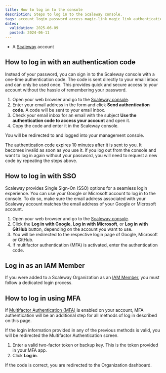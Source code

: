 ```yaml
---
title: How to log in to the console
description: Steps to log in to the Scaleway console.
tags: account login password access magic-link magic link authentication code SSO
dates:
  validation: 2025-06-09
  posted: 2024-06-11
---
```




<Requirements />

- A [Scaleway](https://www.scaleway.com/en/) account


## How to log in with an authentication code

Instead of your password, you can sign in to the Scaleway console with a one-time authentication code. The code is sent directly to your email inbox and can only be used once. This provides quick and secure access to your account without the hassle of remembering your password.

1. Open your web browser and go to the [Scaleway console](https://console.scaleway.com).
2. Enter your email address in the form and click **Send authentication code**.
   A code will be sent to your email inbox.
3. Check your email inbox for an email with the subject **Use the authentication code to access your account** and open it.
4. Copy the code and enter it in the Scaleway console.
    <Lightbox image={image} alt="" />

You will be redirected to and logged into your management console.

<Message type="note">
  The authentication code expires 10 minutes after it is sent to you. It becomes invalid as soon as you use it. If you log out from the console and want to log in again without your password, you will need to request a new code by repeating the steps above.
</Message>

## How to log in with SSO

Scaleway provides Single Sign-On (SSO) options for a seamless login experience. You can use your Google or Microsoft account to log in to the console. To do so, make sure the email address associated with your Scaleway account matches the email address of your Google or Microsoft account.

1. Open your web browser and go to the [Scaleway console](https://console.scaleway.com).
2. Click the **Log in with Google**, **Log in with Microsoft**, or **Log in with GitHub** button, depending on the account you want to use.
3. You will be redirected to the respective login page of Google, Microsoft or GitHub.
4. If multifactor authentication (MFA) is activated, enter the authentication code.

## Log in as an IAM Member

If you were added to a Scaleway Organization as an [IAM Member](/iam/concepts#members), you must follow a dedicated login process.

<LoginMember />

## How to log in using MFA

If [Multifactor Authentication (MFA)](/account/how-to/use-2fa) is enabled on your account, MFA authentication will be an additional step for all methods of log in described on this page.

If the login information provided in any of the previous methods is valid, you will be redirected the Multifactor Authentication screen.

1. Enter a valid two-factor token or backup key.
    <Message type="note">
      This is the token provided in your MFA app.
    </Message>
2. Click **Log in**.

If the code is correct, you are redirected to the Organization dashboard.